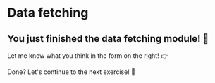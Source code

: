 # Data fetching

<h2>You just finished the data fetching module! 🎉 </h2>

Let me know what you think in the form on the right! 👉

Done? Let's continue to the next exercise! 🚀
